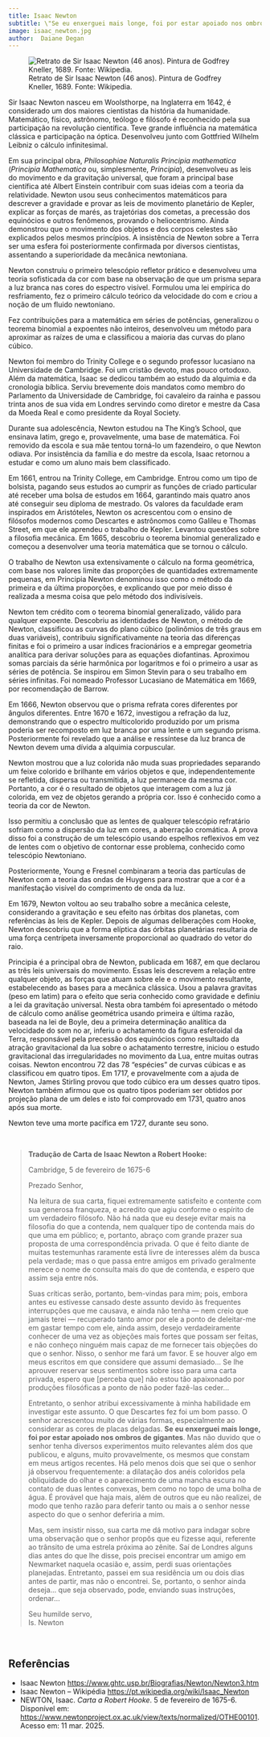 ```yaml
---
title: Isaac Newton
subtitle: \"Se eu enxerguei mais longe, foi por estar apoiado nos ombros de gigantes\"
image: isaac_newton.jpg
author:  Daiane Degan
---
```


![Retrato de Sir Isaac Newton (46 anos). Pintura de Godfrey Kneller, 1689. Fonte: Wikipedia.](isaac_newton.jpg)


Sir Isaac Newton nasceu em Woolsthorpe, na Inglaterra em 1642, é considerado um dos maiores cientistas da história da humanidade. Matemático, físico, astrônomo, teólogo e filósofo é reconhecido pela sua participação na revolução científica. Teve grande influência na matemática clássica e participação na óptica. Desenvolveu junto com Gottfried Wilhelm Leibniz o cálculo infinitesimal.

Em sua principal obra, *Philosophiae Naturalis Principia mathematica* (*Principia Mathematica* ou, simplesmente, *Principia*), desenvolveu as leis do movimento e da gravitação universal, que foram a principal base científica até Albert Einstein contribuir com suas ideias com a teoria da relatividade. Newton usou seus conhecimentos matemáticos para descrever a gravidade e provar as leis de movimento planetário de Kepler, explicar as forças de marés, as trajetórias dos cometas, a precessão dos equinócios e outros fenômenos, provando o heliocentrismo. Ainda demonstrou que o movimento dos objetos e dos corpos celestes são explicados pelos mesmos princípios. A insistência de Newton sobre a Terra ser uma esfera foi posteriormente confirmada por diversos cientistas, assentando a superioridade da mecânica newtoniana.

Newton construiu o primeiro telescópio refletor prático e desenvolveu uma teoria sofisticada da cor com base na observação de que um prisma separa a luz branca nas cores do espectro visível. Formulou uma lei empírica do resfriamento, fez o primeiro cálculo teórico da velocidade do com e criou a noção de um fluido newtoniano. 

Fez contribuições para a matemática em séries de potências, generalizou o teorema binomial a expoentes não inteiros, desenvolveu um método para aproximar as raízes de uma e classificou a maioria das curvas do plano cúbico.

Newton foi membro do Trinity College e o segundo professor lucasiano na Universidade de Cambridge. Foi um cristão devoto, mas pouco ortodoxo. Além da matemática, Isaac se dedicou também ao estudo da alquimia e da cronologia bíblica. Serviu brevemente dois mandatos como membro do Parlamento da Universidade de Cambridge, foi cavaleiro da rainha e passou trinta anos de sua vida em Londres servindo como diretor e mestre da Casa da Moeda Real e como presidente da Royal Society.

Durante sua adolescência, Newton estudou na The King’s School, que ensinava latim, grego e, provavelmente, uma base de matemática. Foi removido da escola e sua mãe tentou torná-lo um fazendeiro, o que Newton odiava. Por insistência da família e do mestre da escola, Isaac retornou a estudar e como um aluno mais bem classificado.

Em 1661, entrou na Trinity College, em Cambridge. Entrou como um tipo de bolsista, pagando seus estudos ao cumprir as funções de criado particular até receber uma bolsa de estudos em 1664, garantindo mais quatro anos até conseguir seu diploma de mestrado. Os valores da faculdade eram inspirados em Aristóteles, Newton os acrescentou com o ensino de filósofos modernos como Descartes e astrônomos como Galileu e Thomas Street, em que ele aprendeu o trabalho de Kepler. Levantou questões sobre a filosofia mecânica. Em 1665, descobriu o teorema binomial generalizado e começou a desenvolver uma teoria matemática que se tornou o cálculo.

O trabalho de Newton usa extensivamente o cálculo na forma geométrica, com base nos valores limite das proporções de quantidades extremamente pequenas, em Principia Newton denominou isso como o método da primeira e da última proporções, e explicando que por meio disso é realizada a mesma coisa que pelo método dos indivisíveis.

Newton tem crédito com o teorema binomial generalizado, válido para qualquer expoente. Descobriu as identidades de Newton, o método de Newton, classificou as curvas do plano cúbico (polinômios de três graus em duas variáveis), contribuiu significativamente na teoria das diferenças finitas e foi o primeiro a usar índices fracionários e a empregar geometria analítica para derivar soluções para as equações diofantinas. Aproximou somas parciais da série harmônica por logaritmos e foi o primeiro a usar as séries de potência. Se inspirou em Simon Stevin para o seu trabalho em séries infinitas. Foi nomeado Professor Lucasiano de Matemática em 1669, por recomendação de Barrow.

Em 1666, Newton observou que o prisma refrata cores diferentes por ângulos diferentes. Entre 1670 e 1672, investigou a refração da luz, demonstrando que o espectro multicolorido produzido por um prisma poderia ser recomposto em luz branca por uma lente e um segundo prisma. Posteriormente foi revelado que a análise e ressíntese da luz branca de Newton devem uma dívida a alquimia corpuscular.

Newton mostrou que a luz colorida não muda suas propriedades separando um feixe colorido e brilhante em vários objetos e que, independentemente se refletida, dispersa ou transmitida, a luz permanece da mesma cor. Portanto, a cor é o resultado de objetos que interagem com a luz já colorida, em vez de objetos gerando a própria cor. Isso é conhecido como a teoria da cor de Newton.

Isso permitiu a conclusão que as lentes de qualquer telescópio refratário sofriam como a dispersão da luz em cores, a aberração cromática. A prova disso foi a construção de um telescópio usando espelhos reflexivos em vez de lentes com o objetivo de contornar esse problema, conhecido como telescópio Newtoniano.

Posteriormente, Young e Fresnel combinaram a teoria das partículas de Newton com a teoria das ondas de Huygens para mostrar que a cor é a manifestação visível do comprimento de onda da luz.

Em 1679, Newton voltou ao seu trabalho sobre a mecânica celeste, considerando a gravitação e seu efeito nas órbitas dos planetas, com referências às leis de Kepler. Depois de algumas deliberações com Hooke, Newton descobriu que a forma elíptica das órbitas planetárias resultaria de uma força centrípeta inversamente proporcional ao quadrado do vetor do raio.

Principia é a principal obra de Newton, publicada em 1687, em que declarou as três leis universais do movimento. Essas leis descrevem a relação entre qualquer objeto, as forças que atuam sobre ele e o movimento resultante, estabelecendo as bases para a mecânica clássica. Usou a palavra gravitas (peso em latim) para o efeito que seria conhecido como gravidade e definiu a lei da gravitação universal. Nesta obra também foi apresentado o método de cálculo como análise geométrica usando primeira e última razão, baseada na lei de Boyle, deu a primeira determinação analítica da velocidade do som no ar, inferiu o achatamento da figura esferoidal da Terra, responsável pela precessão dos equinócios como resultado da atração gravitacional da lua sobre o achatamento terrestre, iniciou o estudo gravitacional das irregularidades no movimento da Lua, entre muitas outras coisas. Newton encontrou 72 das 78 "espécies" de curvas cúbicas e as classificou em quatro tipos. Em 1717, e provavelmente com a ajuda de Newton, James Stirling provou que todo cúbico era um desses quatro tipos. Newton também afirmou que os quatro tipos poderiam ser obtidos por projeção plana de um deles e isto foi comprovado em 1731, quatro anos após sua morte.

Newton teve uma morte pacífica em 1727, durante seu sono.

<br>

> **Tradução de Carta de Isaac Newton a Robert Hooke:**
>
> Cambridge, 5 de fevereiro de 1675-6
>
> Prezado Senhor,
> 
> Na leitura de sua carta, fiquei extremamente satisfeito e contente com sua generosa franqueza, e acredito que agiu conforme o espírito de um verdadeiro filósofo. Não há nada que eu deseje evitar mais na filosofia do que a contenda, nem qualquer tipo de contenda mais do que uma em público; e, portanto, abraço com grande prazer sua proposta de uma correspondência privada. O que é feito diante de muitas testemunhas raramente está livre de interesses além da busca pela verdade; mas o que passa entre amigos em privado geralmente merece o nome de consulta mais do que de contenda, e espero que assim seja entre nós.
> 
> Suas críticas serão, portanto, bem-vindas para mim; pois, embora antes eu estivesse cansado deste assunto devido às frequentes interrupções que me causava, e ainda não tenha — nem creio que jamais terei — recuperado tanto amor por ele a ponto de deleitar-me em gastar tempo com ele, ainda assim, desejo verdadeiramente conhecer de uma vez as objeções mais fortes que possam ser feitas, e não conheço ninguém mais capaz de me fornecer tais objeções do que o senhor. Nisso, o senhor me fará um favor. E se houver algo em meus escritos em que considere que assumi demasiado... Se lhe aprouver reservar seus sentimentos sobre isso para uma carta privada, espero que [perceba que] não estou tão apaixonado por produções filosóficas a ponto de não poder fazê-las ceder...
> 
> Entretanto, o senhor atribui excessivamente à minha habilidade em investigar este assunto. O que Descartes fez foi um bom passo. O senhor acrescentou muito de várias formas, especialmente ao considerar as cores de placas delgadas. **Se eu enxerguei mais longe, foi por estar apoiado nos ombros de gigantes**. Mas não duvido que o senhor tenha diversos experimentos muito relevantes além dos que publicou, e alguns, muito provavelmente, os mesmos que constam em meus artigos recentes. Há pelo menos dois que sei que o senhor já observou frequentemente: a dilatação dos anéis coloridos pela obliquidade do olhar e o aparecimento de uma mancha escura no contato de duas lentes convexas, bem como no topo de uma bolha de água. É provável que haja mais, além de outros que eu não realizei, de modo que tenho razão para deferir tanto ou mais a o senhor nesse aspecto do que o senhor deferiria a mim.
> 
> Mas, sem insistir nisso, sua carta me dá motivo para indagar sobre uma observação que o senhor propôs que eu fizesse aqui, referente ao trânsito de uma estrela próxima ao zênite. Saí de Londres alguns dias antes do que lhe disse, pois precisei encontrar um amigo em Newmarket naquela ocasião e, assim, perdi suas orientações planejadas. Entretanto, passei em sua residência um ou dois dias antes de partir, mas não o encontrei. Se, portanto, o senhor ainda deseja... que seja observado, pode, enviando suas instruções, ordenar...
>
> Seu humilde servo, <br>
> Is. Newton
>

<br>

## Referências

* Isaac Newton <https://www.ghtc.usp.br/Biografias/Newton/Newton3.htm>  
* Isaac Newton – Wikipédia <https://pt.wikipedia.org/wiki/Isaac_Newton>
- NEWTON, Isaac. *Carta a Robert Hooke*. 5 de fevereiro de 1675-6. Disponível em: <https://www.newtonproject.ox.ac.uk/view/texts/normalized/OTHE00101>. Acesso em: 11 mar. 2025.
